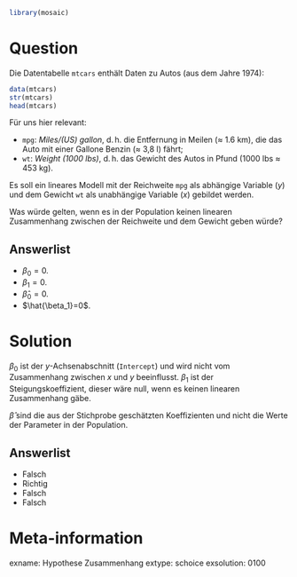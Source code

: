 ```r
library(mosaic)
```

Question
========

Die Datentabelle `mtcars` enthält Daten zu Autos (aus dem Jahre 1974):

```r
data(mtcars)
str(mtcars)
head(mtcars)
```

Für uns hier relevant:

- `mpg`: *Miles/(US) gallon*, d.$\,$h. die Entfernung in Meilen ($\approx$ 1.6 km), die das Auto mit einer Gallone Benzin ($\approx$ 3,8 l) fährt;
- `wt`: *Weight (1000 lbs)*, d.$\,$h. das Gewicht des Autos in Pfund (1000 lbs $\approx$ 453 kg).

Es soll ein lineares Modell mit der Reichweite `mpg` als abhängige Variable ($y$) und dem Gewicht `wt` als unabhängige Variable ($x$) gebildet werden.

Was würde gelten, wenn es in der Population keinen linearen Zusammenhang zwischen der Reichweite und dem Gewicht geben würde?

Answerlist
----------
* $\beta_0=0$.
* $\beta_1=0$.
* $\hat{\beta}_0=0$.
* $\hat{\beta_1}=0$.



Solution
========

$\beta_0$ ist der $y$-Achsenabschnitt (`Intercept`) und wird nicht vom Zusammenhang zwischen $x$ und $y$ beeinflusst.
$\beta_1$ ist der Steigungskoeffizient, dieser wäre null, wenn es keinen linearen Zusammenhang gäbe.

$\hat\beta$ sind die aus der Stichprobe geschätzten Koeffizienten und nicht die Werte der Parameter in der Population.

Answerlist
----------
* Falsch
* Richtig
* Falsch
* Falsch

Meta-information
================
exname: Hypothese Zusammenhang
extype: schoice
exsolution: 0100